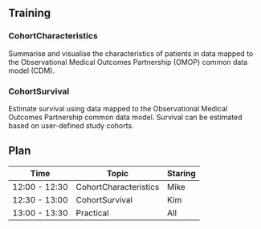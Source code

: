 
## Training

### CohortCharacteristics

Summarise and visualise the characteristics of patients in data mapped to the Observational Medical Outcomes Partnership (OMOP) common data model (CDM).

### CohortSurvival

Estimate survival using data mapped to the Observational Medical Outcomes Partnership common data model. Survival can be estimated based on user-defined study cohorts.

## Plan

| Time     | Topic | Staring   |
|----------|-------|-----------|
| 12:00 - 12:30 | CohortCharacteristics  | Mike |
| 12:30 - 13:00 | CohortSurvival  | Kim    |
| 13:00 - 13:30 | Practical  | All |

